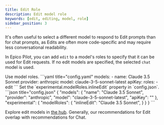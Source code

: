 ```yaml
---
title: Edit Role
description: Edit model role
keywords: [edit, editing, model, role]
sidebar_position: 3
---
```



It's often useful to select a different model to respond to Edit prompts than for chat prompts, as Edits are often more code-specific and may require less conversational readability.

In Epico Pilot, you can add `edit` to a model's roles to specify that it can be used for Edit requests. If no edit models are specified, the selected `chat` model is used.

<Tabs groupId="config-example">
  <TabItem value="yaml" label="YAML">
  Use model roles.
  ```yaml title="config.yaml"
  models:
    - name: Claude 3.5 Sonnet
      provider: anthropic
      model: claude-3-5-sonnet-latest
      apiKey: <YOUR_ANTHROPIC_API_KEY>
      roles:
        - edit
  ```
  </TabItem>
  <TabItem value="json" label="JSON">
  Set the `experimental.modelRoles.inlineEdit` property in `config.json`.
  ```json title="config.json"
  {
      "models": {
          "name": "Claude 3.5 Sonnet",
      "provider": "anthropic",
      "model": "claude-3-5-sonnet-latest",
      "apiKey": "<YOUR_ANTHROPIC_API_KEY>"
    },
    "experimental": {
        "modelRoles": {
            "inlineEdit": "Claude 3.5 Sonnet",
      }
    }
  }
  ```
  </TabItem>
</Tabs>

Explore edit models in [the hub](https://hub.epico-pilot.dev/explore/models?roles=edit). Generally, our recommendations for Edit overlap with recommendations for Chat.
